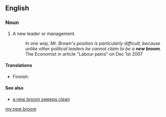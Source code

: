 ==English==

===Noun===
{{en-noun|head=[[new]] [[broom]]}}

# A new leader or management.
#:''In one way, Mr. Brown's position is particularly difficult, because unlike other political leaders he cannot claim to be a '''new broom'''.'' The Economist in article "Labour pains" on Dec 1st 2007

====Translations====
{{trans-top}}
*Finnish: {{t-|fi|uusi luuta}}
{{trans-bottom}}

====See also====
*[[a new broom sweeps clean]]

[[my:new broom]]